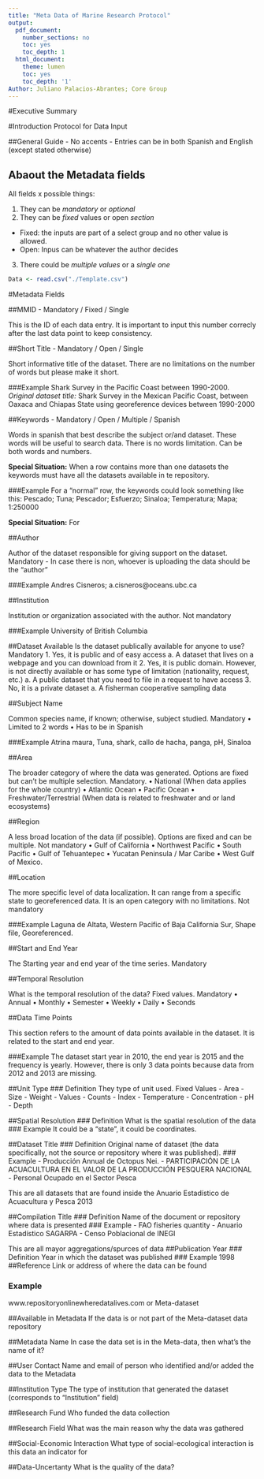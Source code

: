 ```yaml
---
title: "Meta Data of Marine Research Protocol"
output:
  pdf_document:
    number_sections: no
    toc: yes
    toc_depth: 1
  html_document:
    theme: lumen
    toc: yes
    toc_depth: '1'
Author: Juliano Palacios-Abrantes; Core Group
---
```


#Executive Summary 

#Introduction
Protocol for Data Input

##General Guide
- No accents
- Entries can be in both Spanish and English (except stated otherwise) 

## Abaout the Metadata fields
All fields x possible things:

1. They can be *mandatory* or *optional*
2. They can be *fixed* values or open *section*

- Fixed: the inputs are part of a select group and no other value is allowed.
- Open: Inpus can be whatever the author decides

3. There could be *multiple values* or a *single one*


```r

Data <- read.csv("./Template.csv")

```

#Metadata Fields

##MMID
- Mandatory / Fixed / Single

This is the ID of each data entry. It is important to input this number correcly after the last data point to keep consistency.

##Short Title
- Mandatory / Open / Single

Short informative title of the dataset. There are no limitations on the number of words but please make it short.

###Example
Shark Survey in the Pacific Coast between 1990-2000.
*Original dataset title:* Shark Survey in the Mexican Pacific Coast, between Oaxaca and Chiapas State using georeference devices between 1990-2000

##Keywords
- Mandatory / Open / Multiple / Spanish

Words in spanish that best describe the subject or/and dataset. These words will be useful to search data. There is no words limitation. Can be both words and numbers.

**Special Situation:** When a row contains more than one datasets the keywords must have all the datasets available in te repository. 

###Example
For a "normal" row, the keywords could look something like this:
Pescado; Tuna; Pescador; Esfuerzo; Sinaloa; Temperatura; Mapa; 1:250000

**Special Situation:** For 

##Author

Author of the dataset responsible for giving support on the dataset. Mandatory
-	In case there is non, whoever is uploading the data should be the “author”

###Example
Andres Cisneros; a.cisneros@oceans.ubc.ca

##Institution

Institution or organization associated with the author. Not mandatory

###Example
University of British Columbia

##Dataset Available
Is the dataset publically available for anyone to use? Mandatory
1.	Yes, it is public and of easy access
a.	A dataset that lives on a webpage and you can download from it
2.	Yes, it is public domain. However, is not directly available or has some type of limitation (nationality, request, etc.) 
a.	A public dataset that you need to file in a request to have access 
3.	No, it is a private dataset
a.	A fisherman cooperative sampling data

##Subject Name

Common species name, if known; otherwise, subject studied. Mandatory
•	Limited to 2 words
•	Has to be in Spanish

###Example
Atrina maura, Tuna, shark, callo de hacha, panga,  pH, Sinaloa 

##Area

The broader category of where the data was generated. Options are fixed but can’t be multiple selection. Mandatory.
•	National (When data applies for the whole country)
•	Atlantic Ocean
•	Pacific Ocean
•	Freshwater/Terrestrial (When data is related to freshwater and or land ecosystems)

##Region

A less broad location of the data (if possible). Options are fixed and can be multiple. Not mandatory
•	Gulf of California
•	Northwest Pacific
•	South Pacific
•	Gulf of Tehuantepec
•	Yucatan Peninsula / Mar Caribe
•	West Gulf of Mexico.

##Location

The more specific level of data localization. It can range from a specific state to georeferenced data. It is an open category with no limitations. Not mandatory

###Example
Laguna de Altata, Western Pacific of Baja California Sur, Shape file, Georeferenced.

##Start and End Year

The Starting year and end year of the time series. Mandatory

##Temporal Resolution

What is the temporal resolution of the data? Fixed values. Mandatory
•	Annual
•	Monthly
•	Semester
•	Weekly
•	Daily
•	Seconds

##Data Time Points

This section refers to the amount of data points available in the dataset. It is related to the start and end year.

###Example
The dataset start year in 2010, the end year is 2015 and the frequency is yearly. However, there is only 3 data points because data from 2012 and 2013 are missing. 

##Unit Type
### Definition
They type of unit used. Fixed Values
- Area
- Size
- Weight
- Values
- Counts
- Index
- Temperature
- Concentration
- pH
- Depth

##Spatial Resolution
### Definition
What is the spatial resolution of the data
### Example
It could be a "state", it could be coordinates.

##Dataset Title
### Definition
Original name of dataset (the data specifically, not the source or repository where it was published).
### Example
- Producción Annual de Octopus Nei.
- PARTICIPACIÓN DE LA ACUACULTURA EN EL VALOR DE LA PRODUCCIÓN PESQUERA NACIONAL
- Personal Ocupado en el Sector Pesca

This are all datasets that are found inside the Anuario Estadístico de Acuacultura y Pesca 2013

##Compilation Title
### Definition
Name of the document or repository where data is presented
### Example
- FAO fisheries quantity
- Anuario Estadístico SAGARPA
- Censo Poblacional de INEGI

This are all mayor aggregations/spurces of data
##Publication Year
### Definition
Year in which the dataset was published
### Example
1998
##Reference
Link or address of where the data can be found

### Example
www.repositoryonlinewheredatalives.com or Meta-dataset 

##Available in Metadata
If the data is or not part of the Meta-dataset data repository

##Metadata Name
In case the data set is in the Meta-data, then what's the name of it?

##User Contact
Name and email of person who identified and/or added the data to the Metadata

##Institution Type
The type of institution that generated the dataset (corresponds to "Institution" field)

##Research Fund
Who funded the data collection

##Research Field
What was the main reason why the data was  gathered 

##Social-Economic Interaction
What type of social-ecological interaction is this data an indicator for

##Data-Uncertanty
What is the quality of the data?


